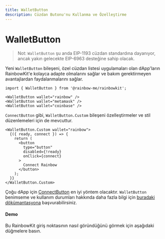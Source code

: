 ```yaml
---
title: WalletButton
description: Cüzdan Butonu'nu Kullanma ve Özelleştirme
---
```


# WalletButton

> Not: `WalletButton` şu anda EIP-1193 cüzdan standardına dayanıyor, ancak yakın gelecekte EIP-6963 desteğine sahip olacak.

Yeni `WalletButton` bileşeni, özel cüzdan listesi uygulamaları olan dApp'ların RainbowKit'e kolayca adapte olmalarını sağlar ve bakım gerektirmeyen avantajlardan faydalanmalarını sağlar.

```tsx
import { WalletButton } from '@rainbow-me/rainbowkit';

<WalletButton wallet="rainbow" />
<WalletButton wallet="metamask" />
<WalletButton wallet="coinbase" />
```

`ConnectButton` gibi, `WalletButton.Custom` bileşeni özelleştirmeler ve stil düzenlemeleri için de mevcuttur.

```tsx
<WalletButton.Custom wallet="rainbow">
  {({ ready, connect }) => {
    return (
      <button
        type="button"
        disabled={!ready}
        onClick={connect}
      >
        Connect Rainbow
      </button>
    );
  }}
</WalletButton.Custom>
```

Çoğu dApp için [ConnectButton](https://www.rainbowkit.com/docs/connect-button) en iyi yöntem olacaktır. `WalletButton` benimseme ve kullanım durumları hakkında daha fazla bilgi için [buradaki dökümantasyona](https://www.rainbowkit.com/docs/wallet-button) başvurabilirsiniz.

#### Demo

Bu RainbowKit giriş noktasının nasıl göründüğünü görmek için aşağıdaki düğmelere basın.

<WalletButtonDemo />

